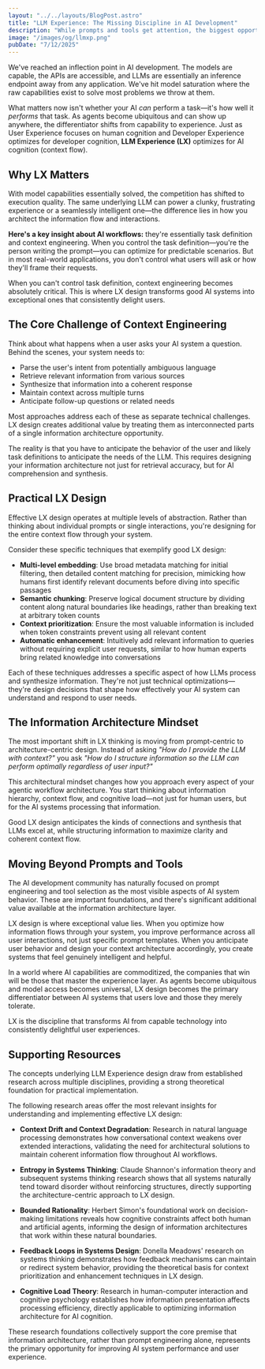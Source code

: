 ```yaml
---
layout: "../../layouts/BlogPost.astro"
title: "LLM Experience: The Missing Discipline in AI Development"
description: "While prompts and tools get attention, the biggest opportunity in AI development lies in designing information architecture that optimizes for AI cognition. LLM Experience is the discipline that transforms AI systems from functional to exceptional."
image: "/images/og/llmxp.png"
pubDate: "7/12/2025"
---
```


We've reached an inflection point in AI development. The models are capable, the APIs are accessible, and LLMs are essentially an inference endpoint away from any application. We've hit model saturation where the raw capabilities exist to solve most problems we throw at them.

What matters now isn't whether your AI _can_ perform a task—it's how well it _performs_ that task. As agents become ubiquitous and can show up anywhere, the differentiator shifts from capability to experience. Just as User Experience focuses on human cognition and Developer Experience optimizes for developer cognition, **LLM Experience (LX)** optimizes for AI cognition (context flow).

## Why LX Matters

With model capabilities essentially solved, the competition has shifted to execution quality. The same underlying LLM can power a clunky, frustrating experience or a seamlessly intelligent one—the difference lies in how you architect the information flow and interactions.

**Here's a key insight about AI workflows:** they're essentially task definition and context engineering. When you control the task definition—you're the person writing the prompt—you can optimize for predictable scenarios. But in most real-world applications, you don't control what users will ask or how they'll frame their requests.

When you can't control task definition, context engineering becomes absolutely critical. This is where LX design transforms good AI systems into exceptional ones that consistently delight users.

## The Core Challenge of Context Engineering

Think about what happens when a user asks your AI system a question. Behind the scenes, your system needs to:

- Parse the user's intent from potentially ambiguous language
- Retrieve relevant information from various sources
- Synthesize that information into a coherent response
- Maintain context across multiple turns
- Anticipate follow-up questions or related needs

Most approaches address each of these as separate technical challenges. LX design creates additional value by treating them as interconnected parts of a single information architecture opportunity.

The reality is that you have to anticipate the behavior of the user and likely task definitions to anticipate the needs of the LLM. This requires designing your information architecture not just for retrieval accuracy, but for AI comprehension and synthesis.

## Practical LX Design

Effective LX design operates at multiple levels of abstraction. Rather than thinking about individual prompts or single interactions, you're designing for the entire context flow through your system.

Consider these specific techniques that exemplify good LX design:

- **Multi-level embedding**: Use broad metadata matching for initial filtering, then detailed content matching for precision, mimicking how humans first identify relevant documents before diving into specific passages
- **Semantic chunking**: Preserve logical document structure by dividing content along natural boundaries like headings, rather than breaking text at arbitrary token counts
- **Context prioritization**: Ensure the most valuable information is included when token constraints prevent using all relevant content
- **Automatic enhancement**: Intuitively add relevant information to queries without requiring explicit user requests, similar to how human experts bring related knowledge into conversations

Each of these techniques addresses a specific aspect of how LLMs process and synthesize information. They're not just technical optimizations—they're design decisions that shape how effectively your AI system can understand and respond to user needs.

## The Information Architecture Mindset

The most important shift in LX thinking is moving from prompt-centric to architecture-centric design. Instead of asking _"How do I provide the LLM with context?"_ you ask _"How do I structure information so the LLM can perform optimally regardless of user input?"_

This architectural mindset changes how you approach every aspect of your agentic workflow architecture. You start thinking about information hierarchy, context flow, and cognitive load—not just for human users, but for the AI systems processing that information.

Good LX design anticipates the kinds of connections and synthesis that LLMs excel at, while structuring information to maximize clarity and coherent context flow.

## Moving Beyond Prompts and Tools

The AI development community has naturally focused on prompt engineering and tool selection as the most visible aspects of AI system behavior. These are important foundations, and there's significant additional value available at the information architecture layer.

LX design is where exceptional value lies. When you optimize how information flows through your system, you improve performance across all user interactions, not just specific prompt templates. When you anticipate user behavior and design your context architecture accordingly, you create systems that feel genuinely intelligent and helpful.

In a world where AI capabilities are commoditized, the companies that win will be those that master the experience layer. As agents become ubiquitous and model access becomes universal, LX design becomes the primary differentiator between AI systems that users love and those they merely tolerate.

LX is the discipline that transforms AI from capable technology into consistently delightful user experiences.

## Supporting Resources

The concepts underlying LLM Experience design draw from established research across multiple disciplines, providing a strong theoretical foundation for practical implementation.

The following research areas offer the most relevant insights for understanding and implementing effective LX design:

- **Context Drift and Context Degradation**: Research in natural language processing demonstrates how conversational context weakens over extended interactions, validating the need for architectural solutions to maintain coherent information flow throughout AI workflows.

- **Entropy in Systems Thinking**: Claude Shannon's information theory and subsequent systems thinking research shows that all systems naturally tend toward disorder without reinforcing structures, directly supporting the architecture-centric approach to LX design.

- **Bounded Rationality**: Herbert Simon's foundational work on decision-making limitations reveals how cognitive constraints affect both human and artificial agents, informing the design of information architectures that work within these natural boundaries.

- **Feedback Loops in Systems Design**: Donella Meadows' research on systems thinking demonstrates how feedback mechanisms can maintain or redirect system behavior, providing the theoretical basis for context prioritization and enhancement techniques in LX design.

- **Cognitive Load Theory**: Research in human-computer interaction and cognitive psychology establishes how information presentation affects processing efficiency, directly applicable to optimizing information architecture for AI cognition.

These research foundations collectively support the core premise that information architecture, rather than prompt engineering alone, represents the primary opportunity for improving AI system performance and user experience.
